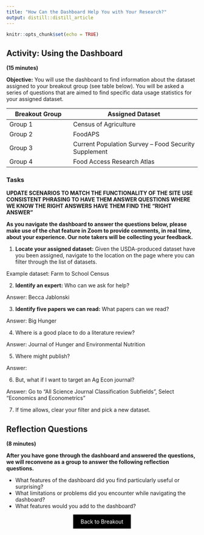 ```yaml
---
title: "How Can the Dashboard Help You with Your Research?"
output: distill::distill_article
---
```


```r
knitr::opts_chunk$set(echo = TRUE)
```

## Activity: Using the Dashboard

**(15 minutes)**

**Objective:** You will use the dashboard to find information about the dataset assigned to your breakout group (see table below). You will be asked a series of questions that are aimed to find specific data usage statistics for your assigned dataset.

| Breakout Group   | Assigned Dataset | 
|--------|----------------|
| Group 1  |   Census of Agriculture      | 
| Group 2  |   FoodAPS      | 
| Group 3  |   Current Population Survey -- Food Security Supplement      | 
| Group 4  |   Food Access Research Atlas      | 

### Tasks

**UPDATE SCENARIOS TO MATCH THE FUNCTIONALITY OF THE SITE**
**USE CONSISTENT PHRASING TO HAVE THEM ANSWER QUESTIONS WHERE WE KNOW THE RIGHT ANSWERS**
**HAVE THEM FIND THE "RIGHT ANSWER"**


**As you navigate the dashboard to answer the questions below, please make use of the chat feature in Zoom to provide comments, in real time, about your experience. Our note takers will be collecting your feedback.**

1. **Locate your assigned dataset:** Given the USDA-produced dataset have you been assigned, navigate to the location on the page where you can filter through the list of datasets.

Example dataset: Farm to School Census

2. **Identify an expert:** Who can we ask for help?

Answer: Becca Jablonski


3. **Identify five papers we can read:** What papers can we read?

Answer: Big Hunger


4. Where is a good place to do a literature review?

Answer: Journal of Hunger and Environmental Nutrition


5. Where might publish? 

Answer: 

6. But, what if I want to target an Ag Econ journal?

Answer: Go to "All Science Journal Classification Subfields", Select "Economics and Econometrics"


7. If time allows, clear your filter and pick a new dataset. 


## Reflection Questions

**(8 minutes)**

**After you have gone through the dashboard and answered the questions, we will reconvene as a group to answer the following reflection questions.**

  - What features of the dashboard did you find particularly useful or surprising?
  - What limitations or problems did you encounter while navigating the dashboard?
  - What features would you add to the dashboard?

<!--===================================-->
<div style="text-align: center;">
  <a href="breakout.html" class="btn" style="background-color: black; color: white; padding: 10px 20px; text-align: center; text-decoration: none; display: inline-block;">Back to Breakout</a>
</div>


<!--
**Purpose:** Imagine you're in the process of drafting a research paper and you need to identify relevant datasets for your analysis. The goal is to use the dashboard to find datasets that allow you to answer your research question. 
-->